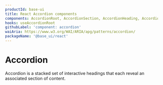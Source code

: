 ```yaml
---
productId: base-ui
title: React Accordion components
components: AccordionRoot, AccordionSection, AccordionHeading, AccordionTrigger, AccordionPanel
hooks: useAccordionRoot
githubLabel: 'component: accordion'
waiAria: https://www.w3.org/WAI/ARIA/apg/patterns/accordion/
packageName: '@base_ui/react'
---
```


# Accordion

<p class="description">
  Accordion is a stacked set of interactive headings that each reveal an associated section of
  content.
</p>
